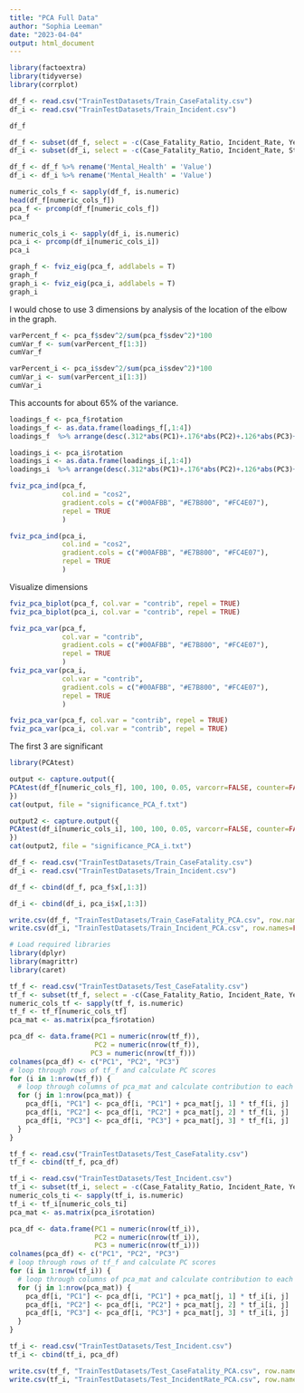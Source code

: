 ```yaml
---
title: "PCA Full Data"
author: "Sophia Leeman"
date: "2023-04-04"
output: html_document
---
```


```r
library(factoextra)
library(tidyverse)
library(corrplot)
```

```r
df_f <- read.csv("TrainTestDatasets/Train_CaseFatality.csv")
df_i <- read.csv("TrainTestDatasets/Train_Incident.csv")

df_f

df_f <- subset(df_f, select = -c(Case_Fatality_Ratio, Incident_Rate, Year, Indicator, State, Month))
df_i <- subset(df_i, select = -c(Case_Fatality_Ratio, Incident_Rate, State, Month, Year, Indicator))

df_f <- df_f %>% rename('Mental_Health' = 'Value')
df_i <- df_i %>% rename('Mental_Health' = 'Value')
```

```r
numeric_cols_f <- sapply(df_f, is.numeric)
head(df_f[numeric_cols_f])
pca_f <- prcomp(df_f[numeric_cols_f])
pca_f

numeric_cols_i <- sapply(df_i, is.numeric)
pca_i <- prcomp(df_i[numeric_cols_i])
pca_i
```

```r
graph_f <- fviz_eig(pca_f, addlabels = T) 
graph_f
graph_i <- fviz_eig(pca_i, addlabels = T) 
graph_i
```
I would chose to use 3 dimensions by analysis of the location of the elbow in the graph.
```r
varPercent_f <- pca_f$sdev^2/sum(pca_f$sdev^2)*100
cumVar_f <- sum(varPercent_f[1:3])
cumVar_f

varPercent_i <- pca_i$sdev^2/sum(pca_i$sdev^2)*100
cumVar_i <- sum(varPercent_i[1:3])
cumVar_i
```
This accounts for about 65% of the variance.

```r
loadings_f <- pca_f$rotation
loadings_f <- as.data.frame(loadings_f[,1:4])
loadings_f  %>% arrange(desc(.312*abs(PC1)+.176*abs(PC2)+.126*abs(PC3)+.08*abs(PC4)))

loadings_i <- pca_i$rotation
loadings_i <- as.data.frame(loadings_i[,1:4])
loadings_i  %>% arrange(desc(.312*abs(PC1)+.176*abs(PC2)+.126*abs(PC3)+.08*abs(PC4)))

```

```r
fviz_pca_ind(pca_f,
             col.ind = "cos2",
             gradient.cols = c("#00AFBB", "#E7B800", "#FC4E07"),
             repel = TRUE     
             )

fviz_pca_ind(pca_i,
             col.ind = "cos2",
             gradient.cols = c("#00AFBB", "#E7B800", "#FC4E07"),
             repel = TRUE     
             )
```

Visualize dimensions
```r
fviz_pca_biplot(pca_f, col.var = "contrib", repel = TRUE) 
fviz_pca_biplot(pca_i, col.var = "contrib", repel = TRUE) 
```

```r
fviz_pca_var(pca_f,
             col.var = "contrib", 
             gradient.cols = c("#00AFBB", "#E7B800", "#FC4E07"),
             repel = TRUE   
             )
fviz_pca_var(pca_i,
             col.var = "contrib", 
             gradient.cols = c("#00AFBB", "#E7B800", "#FC4E07"),
             repel = TRUE   
             )
```

```r
fviz_pca_var(pca_f, col.var = "contrib", repel = TRUE) 
fviz_pca_var(pca_i, col.var = "contrib", repel = TRUE)
```

The first 3 are significant
```r
library(PCAtest)

output <- capture.output({
PCAtest(df_f[numeric_cols_f], 100, 100, 0.05, varcorr=FALSE, counter=FALSE, plot=TRUE)
})
cat(output, file = "significance_PCA_f.txt")

output2 <- capture.output({
PCAtest(df_i[numeric_cols_i], 100, 100, 0.05, varcorr=FALSE, counter=FALSE, plot=TRUE)
})
cat(output2, file = "significance_PCA_i.txt")
```
```r
df_f <- read.csv("TrainTestDatasets/Train_CaseFatality.csv")
df_i <- read.csv("TrainTestDatasets/Train_Incident.csv")

df_f <- cbind(df_f, pca_f$x[,1:3])

df_i <- cbind(df_i, pca_i$x[,1:3])

write.csv(df_f, "TrainTestDatasets/Train_CaseFatality_PCA.csv", row.names=FALSE)
write.csv(df_i, "TrainTestDatasets/Train_Incident_PCA.csv", row.names=FALSE)


```

```r

# Load required libraries
library(dplyr)
library(magrittr)
library(caret)

tf_f <- read.csv("TrainTestDatasets/Test_CaseFatality.csv")
tf_f <- subset(tf_f, select = -c(Case_Fatality_Ratio, Incident_Rate, Year, Indicator, State, Month))
numeric_cols_tf <- sapply(tf_f, is.numeric)
tf_f <- tf_f[numeric_cols_tf]
pca_mat <- as.matrix(pca_f$rotation)

pca_df <- data.frame(PC1 = numeric(nrow(tf_f)), 
                     PC2 = numeric(nrow(tf_f)),
                    PC3 = numeric(nrow(tf_f)))
colnames(pca_df) <- c("PC1", "PC2", "PC3")
# loop through rows of tf_f and calculate PC scores
for (i in 1:nrow(tf_f)) {
  # loop through columns of pca_mat and calculate contribution to each PC
  for (j in 1:nrow(pca_mat)) {
    pca_df[i, "PC1"] <- pca_df[i, "PC1"] + pca_mat[j, 1] * tf_f[i, j]
    pca_df[i, "PC2"] <- pca_df[i, "PC2"] + pca_mat[j, 2] * tf_f[i, j]
    pca_df[i, "PC3"] <- pca_df[i, "PC3"] + pca_mat[j, 3] * tf_f[i, j]
  }
}

tf_f <- read.csv("TrainTestDatasets/Test_CaseFatality.csv")
tf_f <- cbind(tf_f, pca_df)

tf_i <- read.csv("TrainTestDatasets/Test_Incident.csv")
tf_i <- subset(tf_i, select = -c(Case_Fatality_Ratio, Incident_Rate, Year, Indicator, State, Month))
numeric_cols_ti <- sapply(tf_i, is.numeric)
tf_i <- tf_i[numeric_cols_ti]
pca_mat <- as.matrix(pca_i$rotation)

pca_df <- data.frame(PC1 = numeric(nrow(tf_i)), 
                     PC2 = numeric(nrow(tf_i)),
                     PC3 = numeric(nrow(tf_i)))
colnames(pca_df) <- c("PC1", "PC2", "PC3")
# loop through rows of tf_f and calculate PC scores
for (i in 1:nrow(tf_i)) {
  # loop through columns of pca_mat and calculate contribution to each PC
  for (j in 1:nrow(pca_mat)) {
    pca_df[i, "PC1"] <- pca_df[i, "PC1"] + pca_mat[j, 1] * tf_i[i, j]
    pca_df[i, "PC2"] <- pca_df[i, "PC2"] + pca_mat[j, 2] * tf_i[i, j]
    pca_df[i, "PC3"] <- pca_df[i, "PC3"] + pca_mat[j, 3] * tf_i[i, j]
  }
}

tf_i <- read.csv("TrainTestDatasets/Test_Incident.csv")
tf_i <- cbind(tf_i, pca_df)

write.csv(tf_f, "TrainTestDatasets/Test_CaseFatality_PCA.csv", row.names=FALSE)
write.csv(tf_i, "TrainTestDatasets/Test_IncidentRate_PCA.csv", row.names=FALSE)

```

